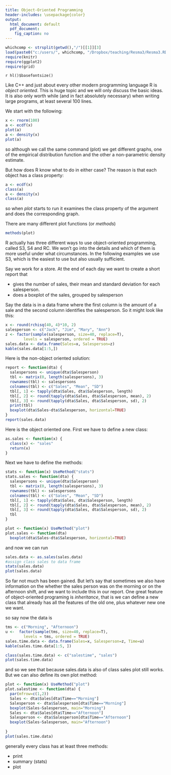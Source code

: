 ---
title: Object-Oriented Programming
header-includes: \usepackage{color}
output:
  html_document: default
  pdf_document:
    fig_caption: no
---

<style>
table, th, td { text-align:right; }
th, td {padding: 10px;}
</style>

```{r, echo=FALSE, warning=FALSE, message=FALSE}
whichcomp <- strsplit(getwd(),"/")[[1]][3]
load(paste0("c:/users/", whichcomp, "/Dropbox/teaching/Resma3/Resma3.RData"))
require(knitr)
require(ggplot2)
require(grid)
```
`r hl()$basefontsize()`



Like C++ and just about every other modern programming language R is *object oriented*. This is huge topic and we will only discuss the basic ideas. It is also only worth while (and in fact absolutely necessary) when writing large programs, at least several 100 lines.

We start with the following:

```{r}
x <- rnorm(100)
a <- ecdf(x)
plot(a)
a <- density(x)
plot(a)
```

so although we call the same command (plot) we get different graphs, one of the empirical distribution function and the other a non-parametric density estimate.

But how does R know what to do in either case? The reason is that each object has a class property:

```{r}
a <- ecdf(x)
class(a)
a <- density(x)
class(a)
```

so when *plot* starts to run it examines the class property of the argument and does the corresponding graph.

There are many different plot functions (or *methods*)

```{r}
methods(plot)
```


R actually has three different ways to use object-oriented programming, called S3, S4 and RC. We won't go into the details and which of them is more useful under what circumstances. In the following examples we use S3, which is the easiest to use but also usually sufficient.

Say we work for a store. At the end of each day we want to create a short report that 

-  gives the number of sales, their mean and standard deviation for each salesperson.  
-  does a boxplot of the sales, grouped by salesperson

Say the data is in a data frame where the first column is the amount of a sale and the second column identifies the salesperson. So it might look like this:

```{r echo=FALSE}
x <- round(rchisq(40, 4)*10, 2)
salesperson <- c("Jack", "Jim", "Mary", "Ann")
z <- factor(sample(salesperson, size=40, replace=T), 
        levels = salesperson, ordered = TRUE)
sales.data <- data.frame(Sales=x, Salesperson=z)
kable(sales.data[1:5,])
```

Here is the non-object oriented solution:

```{r}
report <- function(dta) {
  salespersons <- unique(dta$Salesperson) 
  tbl <- matrix(0, length(salespersons), 3)
  rownames(tbl) <- salespersons
  colnames(tbl) <- c("Sales", "Mean", "SD")
  tbl[, 1] <- tapply(dta$Sales, dta$Salesperson, length)
  tbl[, 2] <- round(tapply(dta$Sales, dta$Salesperson, mean), 2)
  tbl[, 3] <- round(tapply(dta$Sales, dta$Salesperson, sd), 2)
  print(tbl)
  boxplot(dta$Sales~dta$Salesperson, horizontal=TRUE)
}
report(sales.data)
```

Here is the object oriented one. First we have to define a new class:

```{r}
as.sales <- function(x) {
  class(x) <- "sales"
  return(x)
}
```

Next we have to define the methods:

```{r}
stats <- function(x) UseMethod("stats")
stats.sales <- function(dta) {
  salespersons <- unique(dta$Salesperson)
  tbl <- matrix(0, length(salespersons), 3)
  rownames(tbl) <- salespersons
  colnames(tbl) <- c("Sales", "Mean", "SD")
  tbl[, 1] <- tapply(dta$Sales, dta$Salesperson, length)
  tbl[, 2] <- round(tapply(dta$Sales, dta$Salesperson, mean), 2)
  tbl[, 3] <- round(tapply(dta$Sales, dta$Salesperson, sd), 2)
  tbl
}
```

```{r}
plot <- function(x) UseMethod("plot")
plot.sales <- function(dta) 
  boxplot(dta$Sales~dta$Salesperson, horizontal=TRUE)
```

and now we can run

```{r}
sales.data <- as.sales(sales.data)
#assign class sales to data frame
stats(sales.data)
plot(sales.data)
```

So far not much has been gained. But let's say that sometimes we also have information on the whether the sales person was on the morning or on the afternoon shift, and we want to include this in our report. One great feature of object-oriented programing is *inheritance*, that is we can define a new class that already has all the features of the old one, plus whatever new one we want.

so say now the data is

```{r, echo=FALSE}
tms <- c("Morning", "Afternoon")
u <-  factor(sample(tms, size=40, replace=T), 
        levels = tms, ordered = TRUE)
sales.time.data <- data.frame(Sales=x, Salesperson=z, Time=u)
kable(sales.time.data[1:5, ])
```

```{r error=T}
class(sales.time.data) <- c("salestime", "sales")
plot(sales.time.data)
```

and so we see that because sales.data is also of class sales plot still works. But we can also define its own plot method:

```{r error=T}
plot <- function(x) UseMethod("plot")
plot.salestime <- function(dta) {
  par(mfrow=c(1,2))
  Sales <- dta$Sales[dta$Time=="Morning"]
  Salesperson <- dta$Salesperson[dta$Time=="Morning"]
  boxplot(Sales~Salesperson, main="Morning")
  Sales <- dta$Sales[dta$Time=="Afternoon"]
  Salesperson <- dta$Salesperson[dta$Time=="Afternoon"]
  boxplot(Sales~Salesperson, main="Afternoon")
  
}
plot(sales.time.data)
```

generally every class has at least three methods:

-  print  
-  summary (stats)  
-  plot

